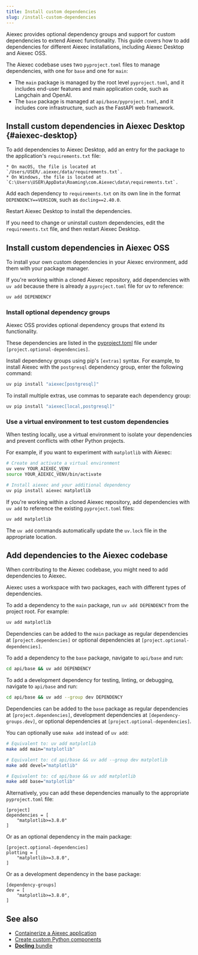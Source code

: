 ```yaml
---
title: Install custom dependencies
slug: /install-custom-dependencies
---
```


Aiexec provides optional dependency groups and support for custom dependencies to extend Aiexec functionality. This guide covers how to add dependencies for different Aiexec installations, including Aiexec Desktop and Aiexec OSS.

The Aiexec codebase uses two `pyproject.toml` files to manage dependencies, with one for `base` and one for `main`:

* The `main` package is managed by the root level `pyproject.toml`, and it includes end-user features and main application code, such as Langchain and OpenAI.
* The `base` package is managed at `api/base/pyproject.toml`, and it includes core infrastructure, such as the FastAPI web framework.

## Install custom dependencies in Aiexec Desktop {#aiexec-desktop}

To add dependencies to Aiexec Desktop, add an entry for the package to the application's `requirements.txt` file:

    * On macOS, the file is located at `/Users/USER/.aiexec/data/requirements.txt`.
    * On Windows, the file is located at `C:\Users\USER\AppData\Roaming\com.Aiexec\data\requirements.txt`.

Add each dependency to `requirements.txt` on its own line in the format `DEPENDENCY==VERSION`, such as `docling==2.40.0`.

Restart Aiexec Desktop to install the dependencies.

If you need to change or uninstall custom dependencies, edit the `requirements.txt` file, and then restart Aiexec Desktop.

## Install custom dependencies in Aiexec OSS

To install your own custom dependencies in your Aiexec environment, add them with your package manager.

If you're working within a cloned Aiexec repository, add dependencies with `uv add` because there is already a `pyproject.toml` file for uv to reference:

```bash
uv add DEPENDENCY
```

### Install optional dependency groups

Aiexec OSS provides optional dependency groups that extend its functionality.

These dependencies are listed in the [pyproject.toml](https://github.com/aiexec-ai/aiexec/blob/main/pyproject.toml#L194) file under `[project.optional-dependencies]`.

Install dependency groups using pip's `[extras]` syntax. For example, to install Aiexec with the `postgresql` dependency group, enter the following command:

```bash
uv pip install "aiexec[postgresql]"
```

To install multiple extras, use commas to separate each dependency group:

```bash
uv pip install "aiexec[local,postgresql]"
```

### Use a virtual environment to test custom dependencies

When testing locally, use a virtual environment to isolate your dependencies and prevent conflicts with other Python projects.

For example, if you want to experiment with `matplotlib` with Aiexec:

```bash
# Create and activate a virtual environment
uv venv YOUR_AIEXEC_VENV
source YOUR_AIEXEC_VENV/bin/activate

# Install aiexec and your additional dependency
uv pip install aiexec matplotlib
```

If you're working within a cloned Aiexec repository, add dependencies with `uv add` to reference the existing `pyproject.toml` files:

```bash
uv add matplotlib
```

The `uv add` commands automatically update the `uv.lock` file in the appropriate location.

## Add dependencies to the Aiexec codebase

When contributing to the Aiexec codebase, you might need to add dependencies to Aiexec.

Aiexec uses a workspace with two packages, each with different types of dependencies.

To add a dependency to the `main` package, run `uv add DEPENDENCY` from the project root.
For example:

```bash
uv add matplotlib
```

Dependencies can be added to the `main` package as regular dependencies at `[project.dependencies]` or optional dependencies at `[project.optional-dependencies]`.

To add a dependency to the `base` package, navigate to `api/base` and run:
```bash
cd api/base && uv add DEPENDENCY
```

To add a development dependency for testing, linting, or debugging, navigate to `api/base` and run:
```bash
cd api/base && uv add --group dev DEPENDENCY
```

Dependencies can be added to the `base` package as regular dependencies at `[project.dependencies]`, development dependencies at `[dependency-groups.dev]`, or optional dependencies at `[project.optional-dependencies]`.

You can optionally use `make add` instead of `uv add`:

```bash
# Equivalent to: uv add matplotlib
make add main="matplotlib"

# Equivalent to: cd api/base && uv add --group dev matplotlib
make add devel="matplotlib"

# Equivalent to: cd api/base && uv add matplotlib
make add base="matplotlib"
```

Alternatively, you can add these dependencies manually to the appropriate `pyproject.toml` file:

```
[project]
dependencies = [
    "matplotlib>=3.8.0"
]
```

Or as an optional dependency in the main package:

```
[project.optional-dependencies]
plotting = [
    "matplotlib>=3.8.0",
]
```

Or as a development dependency in the base package:

```
[dependency-groups]
dev = [
    "matplotlib>=3.8.0",
]
```

## See also

* [Containerize a Aiexec application](/develop-application)
* [Create custom Python components](/components-custom-components)
* [**Docling** bundle](/integrations-docling)